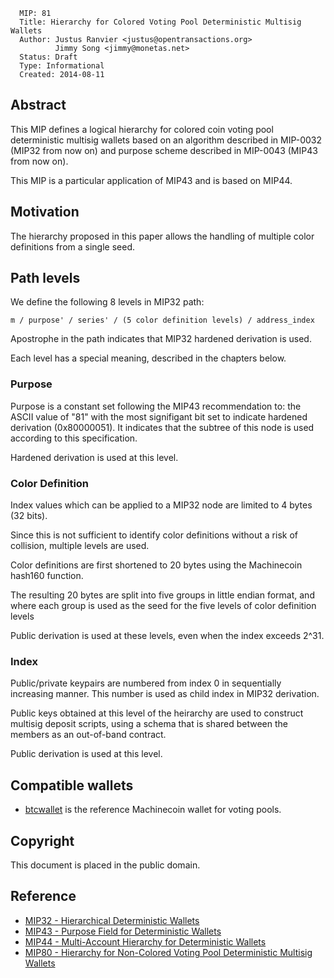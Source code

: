 <pre>
  MIP: 81
  Title: Hierarchy for Colored Voting Pool Deterministic Multisig Wallets
  Author: Justus Ranvier <justus@opentransactions.org>
          Jimmy Song <jimmy@monetas.net>
  Status: Draft
  Type: Informational
  Created: 2014-08-11
</pre>

==Abstract==

This MIP defines a logical hierarchy for colored coin voting pool deterministic multisig wallets based on an algorithm described in MIP-0032 (MIP32 from now on) and purpose scheme described in MIP-0043 (MIP43 from now on).

This MIP is a particular application of MIP43 and is based on MIP44.

==Motivation==

The hierarchy proposed in this paper allows the handling of multiple color definitions from a single seed.

==Path levels==

We define the following 8 levels in MIP32 path:

<pre>
m / purpose' / series' / (5 color definition levels) / address_index
</pre>

Apostrophe in the path indicates that MIP32 hardened derivation is used.

Each level has a special meaning, described in the chapters below.

===Purpose===

Purpose is a constant set following the MIP43 recommendation to: the ASCII value of "81" with the most signifigant bit set to indicate hardened derivation (0x80000051). It indicates that the subtree of this node is used according to this specification.

Hardened derivation is used at this level.

===Color Definition===

Index values which can be applied to a MIP32 node are limited to 4 bytes (32 bits).

Since this is not sufficient to identify color definitions without a risk of collision, multiple levels are used.

Color definitions are first shortened to 20 bytes using the Machinecoin hash160 function.

The resulting 20 bytes are split into five groups in little endian format, and where each group is used as the seed for the five levels of color definition levels

Public derivation is used at these levels, even when the index exceeds 2^31.

===Index===

Public/private keypairs are numbered from index 0 in sequentially increasing manner. This number is used as child index in MIP32 derivation.

Public keys obtained at this level of the heirarchy are used to construct multisig deposit scripts, using a schema that is shared between the members as an out-of-band contract.

Public derivation is used at this level.

==Compatible wallets==

* [[https://github.com/btcsuite/btcwallet|btcwallet]] is the reference Machinecoin wallet for voting pools.

==Copyright==

This document is placed in the public domain.

==Reference==

* [[mip-0032.mediawiki|MIP32 - Hierarchical Deterministic Wallets]]
* [[mip-0043.mediawiki|MIP43 - Purpose Field for Deterministic Wallets]]
* [[mip-0044.mediawiki|MIP44 - Multi-Account Hierarchy for Deterministic Wallets]]
* [[mip-0080.mediawiki|MIP80 - Hierarchy for Non-Colored Voting Pool Deterministic Multisig Wallets]]
